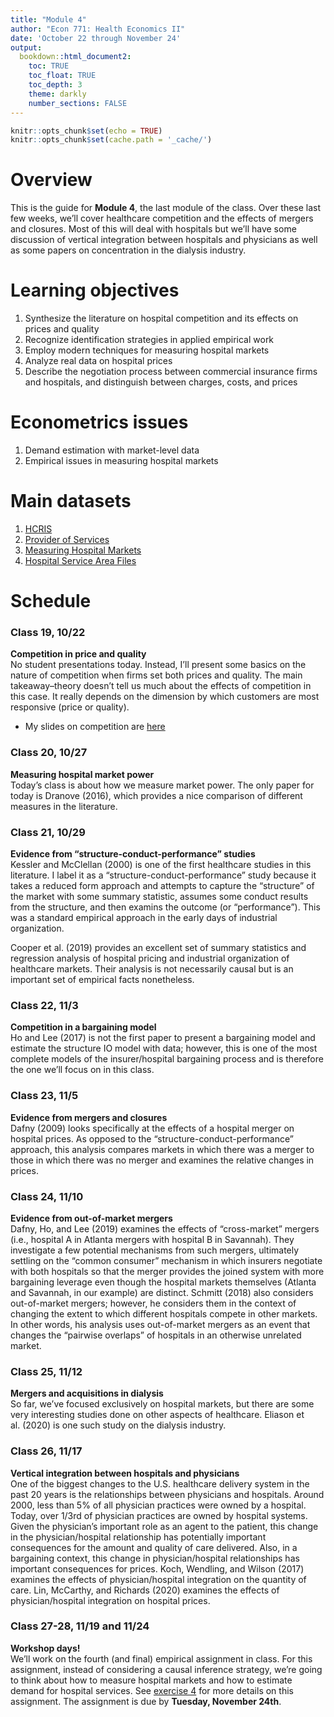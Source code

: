 ```yaml
---
title: "Module 4"
author: "Econ 771: Health Economics II"
date: 'October 22 through November 24'
output: 
  bookdown::html_document2:
    toc: TRUE
    toc_float: TRUE
    toc_depth: 3
    theme: darkly
    number_sections: FALSE
---
```


```r
knitr::opts_chunk$set(echo = TRUE)
knitr::opts_chunk$set(cache.path = '_cache/')
```

# Overview 
This is the guide for **Module 4**, the last module of the class. Over these last few weeks, we'll cover healthcare competition and the effects of mergers and closures. Most of this will deal with hospitals but we'll have some discussion of vertical integration between hospitals and physicians as well as some papers on concentration in the dialysis industry.


# Learning objectives
1. Synthesize the literature on hospital competition and its effects on prices and quality
2. Recognize identification strategies in applied empirical work
3. Employ modern techniques for measuring hospital markets
4. Analyze real data on hospital prices
5. Describe the negotiation process between commercial insurance firms and hospitals, and distinguish between charges, costs, and prices


# Econometrics issues
1. Demand estimation with market-level data
2. Empirical issues in measuring hospital markets


# Main datasets
1. [HCRIS](https://github.com/imccart/HCRIS)
2. [Provider of Services](https://github.com/asacarny/provider-of-services)
3. [Measuring Hospital Markets](https://github.com/graveja0/health-care-markets)
4. [Hospital Service Area Files](https://www.cms.gov/Research-Statistics-Data-and-Systems/Statistics-Trends-and-Reports/Hospital-Service-Area-File/index)



# Schedule

### Class 19, 10/22
**Competition in price and quality**<br>
No student presentations today. Instead, I'll present some basics on the nature of competition when firms set both prices and quality. The main takeaway--theory doesn't tell us much about the effects of competition in this case. It really depends on the dimension by which customers are most responsive (price or quality).

- My slides on competition are [here](slides-competition.html)


### Class 20, 10/27
**Measuring hospital market power**<br>
Today's class is about how we measure market power. The only paper for today is Dranove (2016), which provides a nice comparison of different measures in the literature.


### Class 21, 10/29
**Evidence from "structure-conduct-performance" studies**<br>
Kessler and McClellan (2000) is one of the first healthcare studies in this literature. I label it as a "structure-conduct-performance" study because it takes a reduced form approach and attempts to capture the "structure" of the market with some summary statistic, assumes some conduct results from the structure, and then examins the outcome (or "performance"). This was a standard empirical approach in the early days of industrial organization. 

Cooper et al. (2019) provides an excellent set of summary statistics and regression analysis of hospital pricing and industrial organization of healthcare markets. Their analysis is not necessarily causal but is an important set of empirical facts nonetheless. 


### Class 22, 11/3
**Competition in a bargaining model**<br>
Ho and Lee (2017) is not the first paper to present a bargaining model and estimate the structure IO model with data; however, this is one of the most complete models of the insurer/hospital bargaining process and is therefore the one we'll focus on in this class.


### Class 23, 11/5
**Evidence from mergers and closures**<br>
Dafny (2009) looks specifically at the effects of a hospital merger on hospital prices. As opposed to the "structure-conduct-performance" approach, this analysis compares markets in which there was a merger to those in which there was no merger and examines the relative changes in prices. 


### Class 24, 11/10
**Evidence from out-of-market mergers**<br>
Dafny, Ho, and Lee (2019) examines the effects of "cross-market" mergers (i.e., hospital A in Atlanta mergers with hospital B in Savannah). They investigate a few potential mechanisms from such mergers, ultimately settling on the "common consumer" mechanism in which insurers negotiate with both hospitals so that the merger provides the joined system with more bargaining leverage even though the hospital markets themselves (Atlanta and Savannah, in our example) are distinct. Schmitt (2018) also considers out-of-market mergers; however, he considers them in the context of changing the extent to which different hospitals compete in other markets. In other words, his analysis uses out-of-market mergers as an event that changes the "pairwise overlaps" of hospitals in an otherwise unrelated market. 

### Class 25, 11/12
**Mergers and acquisitions in dialysis**<br>
So far, we've focused exclusively on hospital markets, but there are some very interesting studies done on other aspects of healthcare. Eliason et al. (2020) is one such study on the dialysis industry.

### Class 26, 11/17
**Vertical integration between hospitals and physicians**<br>
One of the biggest changes to the U.S. healthcare delivery system in the past 20 years is the relationships between physicians and hospitals. Around 2000, less than 5% of all physician practices were owned by a hospital. Today, over 1/3rd of physician practices are owned by hospital systems. Given the physician's important role as an agent to the patient, this change in the physician/hospital relationship has potentially important consequences for the amount and quality of care delivered. Also, in a bargaining context, this change in physician/hospital relationships has important consequences for prices.  Koch, Wendling, and Wilson (2017) examines the effects of physician/hospital integration on the quantity of care. Lin, McCarthy, and Richards (2020) examines the effects of physician/hospital integration on hospital prices.

### Class 27-28, 11/19 and 11/24
**Workshop days!**<br>
We'll work on the fourth (and final) empirical assignment in class. For this assignment, instead of considering a causal inference strategy, we're going to think about how to measure hospital markets and how to estimate demand for hospital services. See [exercise 4](../assignments/exercise4.html) for more details on this assignment. The assignment is due by **Tuesday, November 24th**.






